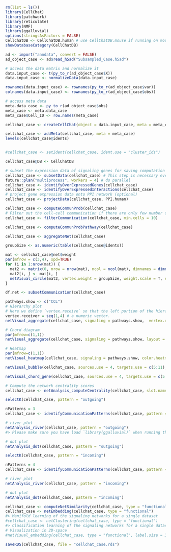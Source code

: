 ```r
rm(list = ls())
library(CellChat)
library(patchwork)
library(reticulate)
library(NMF)
library(ggalluvial)
options(stringsAsFactors = FALSE)
CellChatDB <- CellChatDB.human # use CellChatDB.mouse if running on mouse data
showDatabaseCategory(CellChatDB)
```

```r
ad <- import("anndata", convert = FALSE)
ad_object_case <- ad$read_h5ad("Subsampled_Case.h5ad")
```

```r
# access the data matrix and normalize it
data.input_case <- t(py_to_r(ad_object_case$X))
data.input_case <- normalizeData(data.input_case)
```


```r
rownames(data.input_case) <- rownames(py_to_r(ad_object_case$var))
colnames(data.input_case) <- rownames(py_to_r(ad_object_case$obs))
```

```r
# access meta data
meta.data_case <- py_to_r(ad_object_case$obs)
meta_case <- meta.data_case
meta_case$Cell_ID <- row.names(meta_case)
```

```r
cellchat_case <- createCellChat(object = data.input_case, meta = meta_case, group.by = "cluster_ids")
```

```r
cellchat_case <- addMeta(cellchat_case, meta = meta_case)
levels(cellchat_case@idents)


#cellchat_case <- setIdent(cellchat_case, ident.use = "cluster_ids")
```

```r
cellchat_case@DB <- CellChatDB
```


```r
# subset the expression data of signaling genes for saving computation cost
cellchat_case <- subsetData(cellchat_case) # This step is necessary even if using the whole database
future::plan("multiprocess", workers = 4) # do parallel
cellchat_case <- identifyOverExpressedGenes(cellchat_case)
cellchat_case <- identifyOverExpressedInteractions(cellchat_case)
# project gene expression data onto PPI network (optional)
cellchat_case <- projectData(cellchat_case, PPI.human)
```

```r
cellchat_case <- computeCommunProb(cellchat_case)
# Filter out the cell-cell communication if there are only few number of cells in certain cell groups
cellchat_case <- filterCommunication(cellchat_case, min.cells = 10)
```

```r
cellchat_case <- computeCommunProbPathway(cellchat_case)
```

```r
cellchat_case <- aggregateNet(cellchat_case)
```


```r
groupSize <- as.numeric(table(cellchat_case@idents))
```

```r
mat <- cellchat_case@net$weight
par(mfrow = c(3,4), xpd=TRUE)
for (i in 1:nrow(mat)) {
  mat2 <- matrix(0, nrow = nrow(mat), ncol = ncol(mat), dimnames = dimnames(mat))
  mat2[i, ] <- mat[i, ]
  netVisual_circle(mat2, vertex.weight = groupSize, weight.scale = T, edge.weight.max = max(mat), title.name = rownames(mat)[i])
}
```
```r
df.net <- subsetCommunication(cellchat_case)
```


```r
pathways.show <- c("CCL") 
# Hierarchy plot
# Here we define `vertex.receive` so that the left portion of the hierarchy plot shows signaling to fibroblast and the right portion shows signaling to immune cells 
vertex.receiver = seq(1,4) # a numeric vector. 
netVisual_aggregate(cellchat_case, signaling = pathways.show,  vertex.receiver = vertex.receiver)
```
```r
# Chord diagram
par(mfrow=c(1,1))
netVisual_aggregate(cellchat_case, signaling = pathways.show, layout = "chord")
```
```r
# Heatmap
par(mfrow=c(1,1))
netVisual_heatmap(cellchat_case, signaling = pathways.show, color.heatmap = "Reds")
```

```r
netVisual_bubble(cellchat_case, sources.use = 4, targets.use = c(5:11), remove.isolate = FALSE)
```

```r
netVisual_chord_gene(cellchat_case, sources.use = 4, targets.use = c(5:11), lab.cex = 0.5,legend.pos.y = 30)

```


```r
# Compute the network centrality scores
cellchat_case <- netAnalysis_computeCentrality(cellchat_case, slot.name = "netP") # the slot 'netP' means the inferred intercellular communication network of signaling pathways
```
```r
selectK(cellchat_case, pattern = "outgoing")
```

```r
nPatterns = 3
cellchat_case <- identifyCommunicationPatterns(cellchat_case, pattern = "outgoing", k = nPatterns)
```

```r
# river plot
netAnalysis_river(cellchat_case, pattern = "outgoing")
#> Please make sure you have load `library(ggalluvial)` when running this function
```

```r
# dot plot
netAnalysis_dot(cellchat_case, pattern = "outgoing")
```

```r
selectK(cellchat_case, pattern = "incoming")
```

```r
nPatterns = 4
cellchat_case <- identifyCommunicationPatterns(cellchat_case, pattern = "incoming", k = nPatterns)
```

```r
# river plot
netAnalysis_river(cellchat_case, pattern = "incoming")
```

```r
# dot plot
netAnalysis_dot(cellchat_case, pattern = "incoming")
```

```r
cellchat_case <- computeNetSimilarity(cellchat_case, type = "functional")
cellchat_case <- netEmbedding(cellchat_case, type = "functional")
#> Manifold learning of the signaling networks for a single dataset
#cellchat_case <- netClustering(cellchat_case, type = "functional")
#> Classification learning of the signaling networks for a single dataset
# Visualization in 2D-space
#netVisual_embedding(cellchat_case, type = "functional", label.size = 3.5)
```

```r
saveRDS(cellchat_case, file = "cellchat_case.rds")
```


